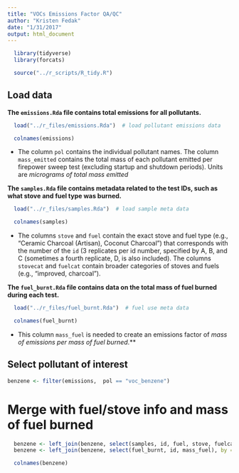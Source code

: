```yaml
---
title: "VOCs Emissions Factor QA/QC"
author: "Kristen Fedak"
date: "1/31/2017"
output: html_document
---
```


```r
  library(tidyverse)
  library(forcats)
```

```r
  source("../r_scripts/R_tidy.R")
```

## Load data

**The `emissions.Rda` file contains total emissions for all pollutants.** 

```r
  load("../r_files/emissions.Rda")  # load pollutant emissions data
```

```r
  colnames(emissions)
```

* The column `pol` contains the individual pollutant names. The column `mass_emitted` contains the total mass of each pollutant emitted per firepower sweep test (excluding startup and shutdown periods). Units are $micrograms$ $of$ $total$ $mass$ $emitted$


**The `samples.Rda` file contains metadata related to the test IDs, such as what stove and fuel type was burned.**

```r
  load("../r_files/samples.Rda")  # load sample meta data
```

```r
  colnames(samples)
```

* The columns `stove` and `fuel` contain the exact stove and fuel type (e.g., "Ceramic Charcoal (Artisan), Coconut Charcoal") that corresponds with the number of the `id` (3 replicates per id number, specified by A, B, and C (sometimes a fourth replicate, D, is also included). The columns `stovecat` and `fuelcat` contain broader categories of stoves and fuels (e.g., "improved, charcoal").

**The `fuel_burnt.Rda` file contains data on the total mass of fuel burned during each test.**

```r
  load("../r_files/fuel_burnt.Rda")  # fuel use meta data
```

```r
  colnames(fuel_burnt)
```

* This column `mass_fuel` is needed to create an emissions factor of $mass$ $of$ $emissions$ $per$ $mass$ $of$ $fuel$ $burned$.**

## Select pollutant of interest

```r

benzene <- filter(emissions,  pol == "voc_benzene")

```

# Merge with fuel/stove info and mass of fuel burned 

```r

  benzene <- left_join(benzene, select(samples, id, fuel, stove, fuelcat, stovecat), by = "id")
  benzene <- left_join(benzene, select(fuel_burnt, id, mass_fuel), by = "id")
```

```r
  colnames(benzene)
```



